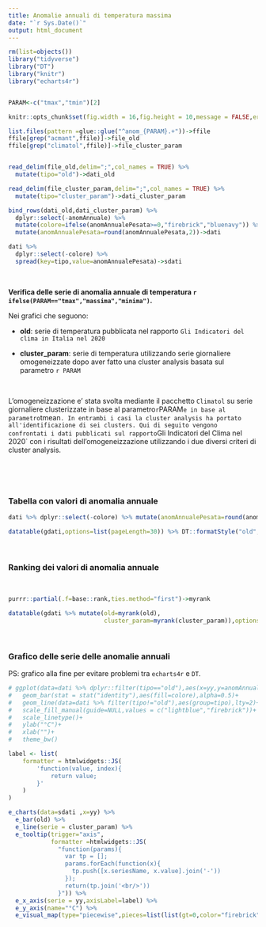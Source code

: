 ```yaml
---
title: Anomalie annuali di temperatura massima
date: "`r Sys.Date()`"
output: html_document
---
```


```r
rm(list=objects())
library("tidyverse")
library("DT")
library("knitr")
library("echarts4r")


PARAM<-c("tmax","tmin")[2]

knitr::opts_chunk$set(fig.width = 16,fig.height = 10,message = FALSE,error = FALSE,warning = FALSE,echo=FALSE)

list.files(pattern =glue::glue("^anom_{PARAM}.+"))->ffile
ffile[grep("acmant",ffile)]->file_old
ffile[grep("climatol",ffile)]->file_cluster_param


read_delim(file_old,delim=";",col_names = TRUE) %>%
  mutate(tipo="old")->dati_old

read_delim(file_cluster_param,delim=";",col_names = TRUE) %>%
  mutate(tipo="cluster_param")->dati_cluster_param

bind_rows(dati_old,dati_cluster_param) %>%
  dplyr::select(-anomAnnuale) %>%
  mutate(colore=ifelse(anomAnnualePesata>=0,"firebrick","bluenavy")) %>%
  mutate(anomAnnualePesata=round(anomAnnualePesata,2))->dati

dati %>%
  dplyr::select(-colore) %>%
  spread(key=tipo,value=anomAnnualePesata)->sdati


```

<br>

**Verifica delle serie di anomalia annuale di temperatura `r ifelse(PARAM=="tmax","massima","minima")`.**

Nei grafici che seguono:

- **old**: serie di temperatura pubblicata nel rapporto `Gli Indicatori del clima in Italia nel 2020`

- **cluster_param**: serie di temperatura utilizzando serie giornaliere omogeneizzate dopo aver fatto una cluster analysis basata sul parametro `r PARAM`

<br>

L'omogeneizzazione e' stata svolta mediante il pacchetto `Climatol` su serie giornaliere clusterizzate in base al parametro`r `PARAM` e in base al parametro `tmean`. In entrambi i casi la cluster analysis ha portato all'identificazione di sei clusters. Qui di seguito vengono confrontati i dati pubblicati sul rapporto `Gli Indicatori del Clima nel 2020` con i risultati dell'omogeneizzazione utilizzando i due diversi criteri di cluster analysis.

<br>




<br>

### Tabella con valori di anomalia annuale

```r

dati %>% dplyr::select(-colore) %>% mutate(anomAnnualePesata=round(anomAnnualePesata,2)) %>% spread(key=tipo,value=anomAnnualePesata) %>% arrange(desc(yy)) %>% rename(Anno=yy)->gdati

datatable(gdati,options=list(pageLength=30)) %>% DT::formatStyle("old",backgroundColor = "#C3C3C3")
```


<br>

### Ranking dei valori di anomalia annuale

<br>

```r

purrr::partial(.f=base::rank,ties.method="first")->myrank

datatable(gdati %>% mutate(old=myrank(old),
                           cluster_param=myrank(cluster_param)),options=list(pageLength=30)) %>% DT::formatStyle("old",backgroundColor = "#C3C3C3")
```

<br>

### Grafico delle serie delle anomalie annuali

PS: grafico alla fine per evitare problemi tra `echarts4r` e `DT`.

```r
# ggplot(data=dati %>% dplyr::filter(tipo=="old"),aes(x=yy,y=anomAnnualePesata))+
#   geom_bar(stat = stat("identity"),aes(fill=colore),alpha=0.5)+
#   geom_line(data=dati %>% filter(tipo!="old"),aes(group=tipo),lty=2)+
#   scale_fill_manual(guide=NULL,values = c("lightblue","firebrick"))+
#   scale_linetype()+
#   ylab("°C")+
#   xlab("")+
#   theme_bw()

label <- list(
    formatter = htmlwidgets::JS(
        'function(value, index){
            return value;
        }'
    )
)

e_charts(data=sdati ,x=yy) %>% 
  e_bar(old) %>% 
  e_line(serie = cluster_param) %>%
  e_tooltip(trigger="axis",
            formatter =htmlwidgets::JS(
              "function(params){
                var tp = [];
                params.forEach(function(x){
                  tp.push([x.seriesName, x.value].join('-'))
                });
                return(tp.join('<br/>'))
              }")) %>%
  e_x_axis(serie = yy,axisLabel=label) %>%
  e_y_axis(name="°C") %>%
  e_visual_map(type="piecewise",pieces=list(list(gt=0,color="firebrick"),list(lte=0,color="blue")))
```